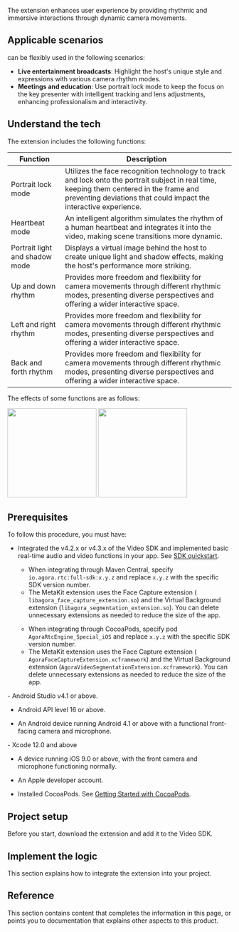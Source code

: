 

<PlatformWrapper platform="[android, ios]">

The <Vg k="RTEE_CM"/> extension enhances user experience by providing rhythmic and immersive interactions through dynamic camera movements.

## Applicable scenarios

<Vg k="RTEE_CM"/> can be flexibly used in the following scenarios:

- **Live entertainment broadcasts**: Highlight the host's unique style and expressions with various camera rhythm modes.
- **Meetings and education**: Use portrait lock mode to keep the focus on the key presenter with intelligent tracking and lens adjustments, enhancing professionalism and interactivity.

## Understand the tech

The <Vg k="RTEE_CM"/> extension includes the following functions:

| Function               | Description    |
|------------------------|----------------|
| Portrait lock mode     | Utilizes the face recognition technology to track and lock onto the portrait subject in real time, keeping them centered in the frame and preventing deviations that could impact the interactive experience. |
| Heartbeat mode         | An intelligent algorithm simulates the rhythm of a human heartbeat and integrates it into the video, making scene transitions more dynamic. |
| Portrait light and shadow mode | Displays a virtual image behind the host to create unique light and shadow effects, making the host's performance more striking.|
| Up and down rhythm     | Provides more freedom and flexibility for camera movements through different rhythmic modes, presenting diverse perspectives and offering a wider interactive space.|
| Left and right rhythm  | Provides more freedom and flexibility for camera movements through different rhythmic modes, presenting diverse perspectives and offering a wider interactive space. |
| Back and forth rhythm  | Provides more freedom and flexibility for camera movements through different rhythmic modes, presenting diverse perspectives and offering a wider interactive space. |

The effects of some functions are as follows:

<Tabs groupId="demo">
  <TabItem value="demo1" label="Portrait light and shadow mode">
    <img src="https://web-cdn.agora.io/doc-cms/uploads/1706695546999-camera_portrait_6s.gif" width="200"/>
  </TabItem>
  <TabItem value="demo2" label="Portrait lock mode">
    <img src="https://web-cdn.agora.io/doc-cms/uploads/1706695552716-camera_lock_3s.gif" width="200"/>
  </TabItem>
</Tabs>

## Prerequisites

To follow this procedure, you must have:

- Integrated the v4.2.x or v4.3.x of the Video SDK and implemented basic real-time audio and video functions in your app. See [SDK quickstart](../../video-calling/get-started/get-started-sdk).
  <PlatformWrapper platform="android">
    <Admonition type="info" info="Note"><ul><li>When integrating through Maven Central, specify `io.agora.rtc:full-sdk:x.y.z` and replace `x.y.z` with the specific SDK version number.</li><li>The MetaKit extension uses the Face Capture extension ( `libagora_face_capture_extension.so`) and the Virtual Background extension (`libagora_segmentation_extension.so`). You can delete unnecessary extensions as needed to reduce the size of the app.</li></ul></Admonition>
    </PlatformWrapper>
  <PlatformWrapper platform="ios">
    <Admonition type="info" info="Note"><ul><li>When integrating through CocoaPods, specify pod `AgoraRtcEngine_Special_iOS` and replace `x.y.z` with the specific SDK version number.</li><li>The MetaKit extension uses the Face Capture extension ( `AgoraFaceCaptureExtension.xcframework`) and the Virtual Background extension (`AgoraVideoSegmentationExtension.xcframework`). You can delete unnecessary extensions as needed to reduce the size of the app.</li></ul></Admonition>
    </PlatformWrapper>

<PlatformWrapper platform="android">
- Android Studio v4.1 or above.

- Android API level 16 or above.

- An Android device running Android 4.1 or above with a functional front-facing camera and microphone.
</PlatformWrapper>

<PlatformWrapper platform="ios">
- Xcode 12.0 and above

- A device running iOS 9.0 or above, with the front camera and microphone functioning normally.

- An Apple developer account.

- Installed CocoaPods. See [Getting Started with CocoaPods](https://guides.cocoapods.org/using/getting-started.html#getting-started).
</PlatformWrapper>

## Project setup

Before you start, download the <Vg k="RTEE_CM"/> extension and add it to the Video SDK.

<ProjectSetup/>

## Implement the logic

This section explains how to integrate the <Vg k="RTEE_CM"/> extension into your project.

<ProjectImplement/>

## Reference

This section contains content that completes the information in this page, or points you to documentation that explains other aspects to this product.

<Reference />

</PlatformWrapper>

<PlatformWrapper notAllowed="[android, ios]">
<NotSupported />
</PlatformWrapper>